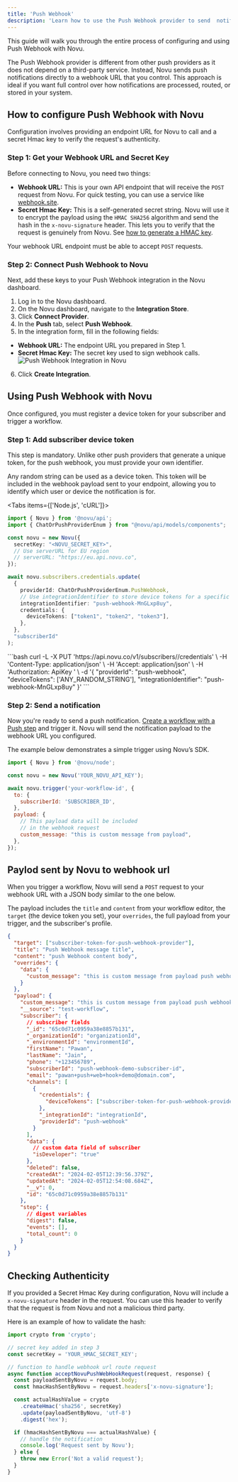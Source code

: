 ```yaml
---
title: 'Push Webhook'
description: 'Learn how to use the Push Webhook provider to send  notifications using Novu'
---
```


This guide will walk you through the entire process of configuring and using Push Webhook with Novu.

The Push Webhook provider is different from other push providers as it does not depend on a third-party service. Instead, Novu sends push notifications directly to a webhook URL that you control. This approach is ideal if you want full control over how notifications are processed, routed, or stored in your system.

## How to configure Push Webhook with Novu

Configuration involves providing an endpoint URL for Novu to call and a secret Hmac key to verify the request's authenticity.

### Step 1: Get your Webhook URL and Secret Key

Before connecting to Novu, you need two things:

* **Webhook URL:** This is your own API endpoint that will receive the `POST` request from Novu. For quick testing, you can use a service like [webhook.site](https://webhook.site/).
* **Secret Hmac Key:** This is a self-generated secret string. Novu will use it to encrypt the payload using the `HMAC SHA256` algorithm and send the hash in the `x-novu-signature` header. This lets you to verify that the request is genuinely from Novu. See [how to generate a HMAC key](/platform/inbox/prepare-for-production#2-generate-hmac-hash-on-the-server-side).

<Callout>Your webhook URL endpoint must be able to accept `POST` requests.</Callout>

### Step 2: Connect Push Webhook to Novu

Next, add these keys to your Push Webhook integration in the Novu dashboard.

1. Log in to the Novu dashboard.
2. On the Novu dashboard, navigate to the **Integration Store**.
3. Click **Connect Provider**.
4. In the **Push** tab, select **Push Webhook**.
5. In the integration form, fill in the following fields:
  * **Webhook URL:** The endpoint URL you prepared in Step 1.
  * **Secret Hmac Key:** The secret key used to sign webhook calls.
  ![Push Webhook Integration in Novu](/images/channels-and-providers/push/push-webhook/push-webhook-integration.png)
6. Click **Create Integration**.

## Using Push Webhook with Novu

Once configured, you must register a device token for your subscriber and trigger a workflow.

### Step 1: Add subscriber device token

This step is mandatory. Unlike other push providers that generate a unique token, for the push webhook, you must provide your own identifier.

Any random string can be used as a device token. This token will be included in the webhook payload sent to your endpoint, allowing you to identify which user or device the notification is for.

<Tabs items={['Node.js', 'cURL']}>
  <Tab value="Node.js">
```typescript
import { Novu } from '@novu/api';
import { ChatOrPushProviderEnum } from "@novu/api/models/components";

const novu = new Novu({
  secretKey: "<NOVU_SECRET_KEY>",
  // Use serverURL for EU region
  // serverURL: "https://eu.api.novu.co",
});

await novu.subscribers.credentials.update(
  {
    providerId: ChatOrPushProviderEnum.PushWebhook,
    // Use integrationIdentifier to store device tokens for a specific integration
    integrationIdentifier: "push-webhook-MnGLxp8uy",
    credentials: {
      deviceTokens: ["token1", "token2", "token3"],
    },
  },
  "subscriberId"
);
```
  </Tab>
  <Tab title="cURL">
```bash
curl -L -X PUT 'https://api.novu.co/v1/subscribers/<SUBSCRIBER_ID>/credentials' \
-H 'Content-Type: application/json' \
-H 'Accept: application/json' \
-H 'Authorization: ApiKey <NOVU_SECRET_KEY>' \
-d '{
  "providerId": "push-webhook",
  "deviceTokens": ['ANY_RANDOM_STRING'],
  "integrationIdentifier": "push-webhook-MnGLxp8uy"
}'
```
  </Tab>
</Tabs>

### Step 2: Send a notification

Now you're ready to send a push notification. [Create a workflow with a Push step](/platform/workflow/build-a-workflow) and trigger it. Novu will send the notification payload to the webhook URL you configured.

The example below demonstrates a simple trigger using Novu’s SDK.

```jsx
import { Novu } from '@novu/node';

const novu = new Novu('YOUR_NOVU_API_KEY');

await novu.trigger('your-workflow-id', {
  to: {
    subscriberId: 'SUBSCRIBER_ID',
  },
  payload: {
    // This payload data will be included
    // in the webhook request
    custom_message: "this is custom message from payload",
  },
});
```

## Paylod sent by Novu to webhook url

When you trigger a workflow, Novu will send a `POST` request to your webhook URL with a JSON body similar to the one below.

The payload includes the `title` and `content` from your workflow editor, the `target` (the device token you set), your `overrides`, the full payload from your trigger, and the subscriber's profile.

```json
{
  "target": ["subscriber-token-for-push-webhook-provider"],
  "title": "Push Webhook message title",
  "content": "push Webhook content body",
  "overrides": {
    "data": {
      "custom_message": "this is custom message from payload push webhook demo"
    }
  },
  "payload": {
    "custom_message": "this is custom message from payload push webhook demo",
    "__source": "test-workflow",
    "subscriber": {
      // subscriber fields
      "_id": "65c0d71c0959a38e8857b131",
      "_organizationId": "organizationId",
      "_environmentId": "environmentId",
      "firstName": "Pawan",
      "lastName": "Jain",
      "phone": "+123456789",
      "subscriberId": "push-webhook-demo-subscriber-id",
      "email": "pawan+push+web+hook+demo@domain.com",
      "channels": [
        {
          "credentials": {
            "deviceTokens": ["subscriber-token-for-push-webhook-provider"]
          },
          "_integrationId": "integrationId",
          "providerId": "push-webhook"
        }
      ],
      "data": {
        // custom data field of subscriber
        "isDeveloper": "true"
      },
      "deleted": false,
      "createdAt": "2024-02-05T12:39:56.379Z",
      "updatedAt": "2024-02-05T12:54:08.684Z",
      "__v": 0,
      "id": "65c0d71c0959a38e8857b131"
    },
    "step": {
      // digest variables
      "digest": false,
      "events": [],
      "total_count": 0
    }
  }
}
```

## Checking Authenticity

If you provided a Secret Hmac Key during configuration, Novu will include a `x-novu-signature` header in the request. You can use this header to verify that the request is from Novu and not a malicious third party.

Here is an example of how to validate the hash:

```typescript
import crypto from 'crypto';

// secret key added in step 3
const secretKey = 'YOUR_HMAC_SECRET_KEY';

// function to handle webhook url route request
async function acceptNovuPushWebHookRequest(request, response) {
  const payloadSentByNovu = request.body;
  const hmacHashSentByNovu = request.headers['x-novu-signature'];

  const actualHashValue = crypto
    .createHmac('sha256', secretKey)
    .update(payloadSentByNovu, 'utf-8')
    .digest('hex');

  if (hmacHashSentByNovu === actualHashValue) {
    // handle the notification
    console.log('Request sent by Novu');
  } else {
    throw new Error('Not a valid request');
  }
}
```